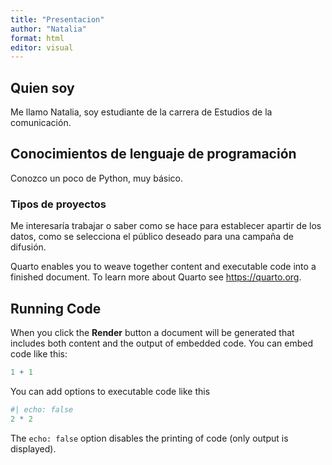 ```yaml
---
title: "Presentacion"
author: "Natalia"
format: html
editor: visual
---
```


## Quien soy

Me llamo Natalia, soy estudiante de la carrera de Estudios de la comunicación.

## Conocimientos de lenguaje de programación

Conozco un poco de Python, muy básico.

### Tipos de proyectos

Me interesaría trabajar o saber como se hace para establecer apartir de los datos, como se selecciona el público deseado para una campaña de difusión.

Quarto enables you to weave together content and executable code into a finished document. To learn more about Quarto see <https://quarto.org>.

## Running Code

When you click the **Render** button a document will be generated that includes both content and the output of embedded code. You can embed code like this:

```r
1 + 1
```

You can add options to executable code like this

```r
#| echo: false
2 * 2
```

The `echo: false` option disables the printing of code (only output is displayed).
